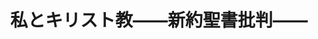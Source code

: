 ﻿---
title: "私とキリスト教――新約聖書批判――"
category: "環境・社会理工学院"
vol: "5"
interviewee: "八木 誠一 "
url: ""
tags: []
pdf: "5-4.pdf"
career: ""
preface: "新約聖書――キリストの生涯と言行、死後を記したもの――を研究している人がここにいる。八木誠一先生。1932年横浜に生まれる。1950年東京大学教養学部に入学し、1957年から59年までゲッチンゲン大学に留学する。ゲッチンゲン大学では新約聖書学者であるケーゼマンに師事し、大きな影響を受ける。文学博士。"
---
